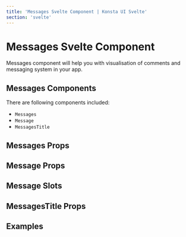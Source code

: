 ```yaml
---
title: 'Messages Svelte Component | Konsta UI Svelte'
section: 'svelte'
---
```



# Messages Svelte Component

Messages component will help you with visualisation of comments and messaging system in your app.

## Messages Components

There are following components included:

- `Messages`
- `Message`
- `MessagesTitle`

## Messages Props

<MessagesProps />

## Message Props

<MessageProps />

## Message Slots

<MessageSlots />

## MessagesTitle Props

<MessagesTitleProps />

## Examples

<MessagesExample />
